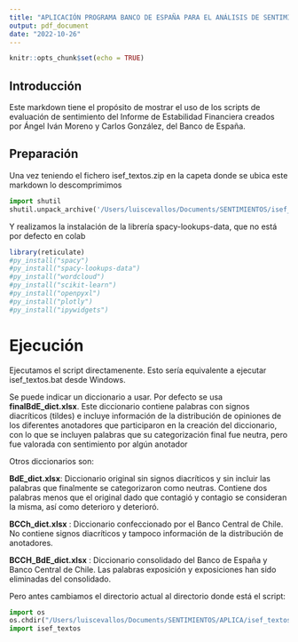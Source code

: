 ```yaml
---
title: "APLICACIÓN PROGRAMA BANCO DE ESPAÑA PARA EL ANÁLISIS DE SENTIMIENTOS"
output: pdf_document
date: "2022-10-26"
---
```


```r
knitr::opts_chunk$set(echo = TRUE)
```

## Introducción

Este markdown tiene el propósito de mostrar el uso de los scripts de evaluación de sentimiento del Informe de Estabilidad Financiera creados por Ángel Iván Moreno y Carlos González, del Banco de España.

## Preparación
Una vez teniendo el fichero isef_textos.zip en la capeta donde se ubica este markdown lo descomprimimos


```python
import shutil
shutil.unpack_archive('/Users/luiscevallos/Documents/SENTIMIENTOS/isef_textos.zip', '/Users/luiscevallos/Documents/SENTIMIENTOS/APLICA')
```

Y realizamos la instalación de la librería spacy-lookups-data, que no está por defecto en colab

```r
library(reticulate)
#py_install("spacy")
#py_install("spacy-lookups-data")
#py_install("wordcloud")
#py_install("scikit-learn")
#py_install("openpyxl")
#py_install("plotly")
#py_install("ipywidgets")
```


# Ejecución

Ejecutamos el script directamenente. Esto sería equivalente a ejecutar isef_textos.bat desde Windows.

Se puede indicar un diccionario a usar. Por defecto se usa **finalBdE_dict.xlsx**. Este diccionario contiene palabras con signos diacríticos (tildes) e incluye información de la distribución de opiniones de los diferentes anotadores que participaron en la creación del diccionario, con lo que se incluyen palabras que su categorización final fue neutra, pero fue valorada con sentimiento por algún anotador

Otros diccionarios son:

**BdE_dict.xlsx**: Diccionario original sin signos diacríticos y sin incluir las palabras que finalmente se categorizaron como neutras. Contiene dos palabras menos que el original dado que contagió y contagio se consideran la misma, así como deterioro y deterioró. 

**BCCh_dict.xlsx** : Diccionario confeccionado por el Banco Central de Chile. No contiene signos diacríticos y tampoco información de la distribución de anotadores.

**BCCH_BdE_dict.xlsx** : Diccionario consolidado del Banco de España y Banco Central de Chile. Las palabras exposición y exposiciones han sido eliminadas del consolidado.

Pero antes cambiamos el directorio actual al directorio donde está el script:


```python
import os
os.chdir("/Users/luiscevallos/Documents/SENTIMIENTOS/APLICA/isef_textos/python")
import isef_textos 
```
